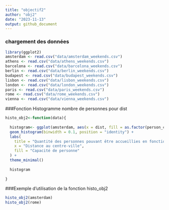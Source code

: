 ```yaml
---
title: "objectif2"
author: "obj2"
date: "2023-11-13"
output: github_document
---
```


### chargement des données
```r
library(ggplot2)
amsterdam <- read.csv("data/amsterdam_weekends.csv")
athens <- read.csv("data/athens_weekends.csv")
barcelona <- read.csv("data/barcelona_weekends.csv")
berlin <- read.csv("data/berlin_weekends.csv")
budapest <- read.csv("data/budapest_weekends.csv")
lisbon <- read.csv("data/lisbon_weekends.csv")
london <- read.csv("data/london_weekends.csv")
paris <- read.csv("data/paris_weekends.csv")
rome <- read.csv("data/rome_weekends.csv")
vienna <- read.csv("data/vienna_weekends.csv")

```

###Fonction Histogramme nombre de personnes pour dist
```r
histo_obj2<-function(data){
  
  histogram<- ggplot(amsterdam, aes(x = dist, fill = as.factor(person_capacity))) +
  geom_histogram(binwidth = 0.1, position = "identity") +
  labs(
    title = "Quantité des personnes pouvant être accueillies en fonction de la distance au centre-ville",
    x = "Distance au centre-ville",
    fill = "Capacité de personne"
  ) +
  theme_minimal()
  
  histogram
  
}
```

###Exemple d'utilisation de la fonction histo_obj2
```r
histo_obj2(amsterdam)
histo_obj2(rome)
```
